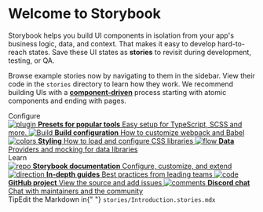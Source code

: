 
<Meta title="Example/Introduction" />

<style>
    {`
    .subheading {
      --mediumdark: '#999999';
      font-weight: 700;
      font-size: 13px;
      color: #999;
      letter-spacing: 6px;
      line-height: 24px;
      text-transform: uppercase;
      margin-bottom: 12px;
      margin-top: 40px;
    }

    .link-list {
      display: grid;
      grid-template-columns: 1fr;
      grid-template-rows: 1fr 1fr;
      row-gap: 10px;
    }

    @media (min-width: 620px) {
      .link-list {
        row-gap: 20px;
        column-gap: 20px;
        grid-template-columns: 1fr 1fr;
      }
    }

    @media all and (-ms-high-contrast:none) {
    .link-list {
        display: -ms-grid;
        -ms-grid-columns: 1fr 1fr;
        -ms-grid-rows: 1fr 1fr;
      }
    }

    .link-item {
      display: block;
      padding: 20px;
      border: 1px solid #00000010;
      border-radius: 5px;
      transition: background 150ms ease-out, border 150ms ease-out, transform 150ms ease-out;
      color: #333333;
      display: flex;
      align-items: flex-start;
    }

    .link-item:hover {
      border-color: #1EA7FD50;
      transform: translate3d(0, -3px, 0);
      box-shadow: rgba(0, 0, 0, 0.08) 0 3px 10px 0;
    }

    .link-item:active {
      border-color: #1EA7FD;
      transform: translate3d(0, 0, 0);
    }

    .link-item strong {
      font-weight: 700;
      display: block;
      margin-bottom: 2px;
    }

    .link-item img {
      height: 40px;
      width: 40px;
      margin-right: 15px;
      flex: none;
    }

    .link-item span,
    .link-item p {
      margin: 0;
      font-size: 14px;
      line-height: 20px;
    }

    .tip {
      display: inline-block;
      border-radius: 1em;
      font-size: 11px;
      line-height: 12px;
      font-weight: 700;
      background: #E7FDD8;
      color: #66BF3C;
      padding: 4px 12px;
      margin-right: 10px;
      vertical-align: top;
    }

    .tip-wrapper {
      font-size: 13px;
      line-height: 20px;
      margin-top: 40px;
      margin-bottom: 40px;
    }

    .tip-wrapper code {
      font-size: 12px;
      display: inline-block;
    }
  `}
</style>

# Welcome to Storybook

Storybook helps you build UI components in isolation from your app's business logic, data, and context.
That makes it easy to develop hard-to-reach states. Save these UI states as **stories** to revisit during development, testing, or QA.

Browse example stories now by navigating to them in the sidebar.
View their code in the `stories` directory to learn how they work.
We recommend building UIs with a [**component-driven**](https://componentdriven.org) process starting with atomic components and ending with pages.

<div className="subheading">Configure</div>

<div className="link-list">
    <a
        className="link-item"
        href="https://storybook.js.org/docs/react/addons/addon-types"
        target="_blank"
    >
        <img src={Plugin} alt="plugin" />
        <span>
            <strong>Presets for popular tools</strong>
            Easy setup for TypeScript, SCSS and more.
        </span>
    </a>
    <a
        className="link-item"
        href="https://storybook.js.org/docs/react/configure/webpack"
        target="_blank"
    >
        <img src={StackAlt} alt="Build" />
        <span>
            <strong>Build configuration</strong>
            How to customize webpack and Babel
        </span>
    </a>
    <a
        className="link-item"
        href="https://storybook.js.org/docs/react/configure/styling-and-css"
        target="_blank"
    >
        <img src={Colors} alt="colors" />
        <span>
            <strong>Styling</strong>
            How to load and configure CSS libraries
        </span>
    </a>
    <a
        className="link-item"
        href="https://storybook.js.org/docs/react/get-started/setup#configure-storybook-for-your-stack"
        target="_blank"
    >
        <img src={Flow} alt="flow" />
        <span>
            <strong>Data</strong>
            Providers and mocking for data libraries
        </span>
    </a>
</div>

<div className="subheading">Learn</div>

<div className="link-list">
    <a
        className="link-item"
        href="https://storybook.js.org/docs"
        target="_blank"
    >
        <img src={Repo} alt="repo" />
        <span>
            <strong>Storybook documentation</strong>
            Configure, customize, and extend
        </span>
    </a>
    <a
        className="link-item"
        href="https://storybook.js.org/tutorials/"
        target="_blank"
    >
        <img src={Direction} alt="direction" />
        <span>
            <strong>In-depth guides</strong>
            Best practices from leading teams
        </span>
    </a>
    <a
        className="link-item"
        href="https://github.com/storybookjs/storybook"
        target="_blank"
    >
        <img src={Code} alt="code" />
        <span>
            <strong>GitHub project</strong>
            View the source and add issues
        </span>
    </a>
    <a
        className="link-item"
        href="https://discord.gg/storybook"
        target="_blank"
    >
        <img src={Comments} alt="comments" />
        <span>
            <strong>Discord chat</strong>
            Chat with maintainers and the community
        </span>
    </a>
</div>

<div className="tip-wrapper">
    <span className="tip">Tip</span>Edit the Markdown in{" "}
    <code>stories/Introduction.stories.mdx</code>
</div>
